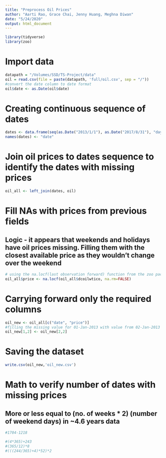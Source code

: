 ```yaml
---
title: "Preprocess Oil Prices"
author: "Aarti Rao, Grace Chai, Jenny Huang, Meghna Diwan"
date: "5/24/2020"
output: html_document
---
```


```r
library(tidyverse)
library(zoo)
```

# Import data
```r
datapath = "/Volumes/SSD/TS-Project/data"
oil = read.csv(file = paste(datapath, 'full/oil.csv', sep = "/"))
#convert the date column to date format
oil$date <- as.Date(oil$date)
```

# Creating continuous sequence of dates
```r
dates <- data.frame(seq(as.Date("2013/1/1"), as.Date("2017/8/31"), "day"))
names(dates) <- "date"
```

# Join oil prices to dates sequence to identify the dates with missing prices
```r
oil_all <- left_join(dates, oil)
```

# Fill NAs with prices from previous fields
## Logic - it appears that weekends and holidays have oil prices missing. Filling them with the closest available price as they wouldn't change over the weekend
```r
# using the na.locf(last observation forward) function from the zoo package
oil_all$price <- na.locf(oil_all$dcoilwtico, na.rm=FALSE)
```

# Carrying forward only the required columns
```r
oil_new <- oil_all[c("date", "price")]
#filling the missing value for 01-Jan-2013 with value from 02-Jan-2013
oil_new[1,2] <- oil_new[2,2]
```

# Saving the dataset
```r
write.csv(oil_new,'oil_new.csv')
```

# Math to verify number of dates with missing prices
## More or less equal to (no. of weeks * 2) (number of weekend days) in ~4.6 years data

```r
#1704-1218

#(4*365)+243
#(365/12)*8
#(((244/365)+4)*52)*2
```

